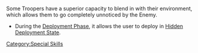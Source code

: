 {{section-special-skills}}


{{n4only}}
{{n4list}}
Some Troopers have a superior capacity to blend in with their environment, which allows them to go completely unnoticed by the Enemy. 

{{skillbox |purple| HIDDEN DEPLOYMENT | DEPLOYMENT SKILL }}
{{skill-label | Optional, Private Information }}
{{effects}}
* During the [[Deployment Phase]], it allows the user to deploy in [[Hidden Deployment State]].


{{n4end}}



[[Category:Special Skills]]